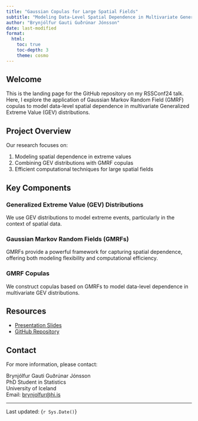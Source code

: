```yaml
---
title: "Gaussian Copulas for Large Spatial Fields"
subtitle: "Modeling Data-Level Spatial Dependence in Multivariate Generalized Extreme Value Distributions"
author: "Brynjólfur Gauti Guðrúnar Jónsson"
date: last-modified
format:
  html:
    toc: true
    toc-depth: 3
    theme: cosmo
---
```


## Welcome

This is the landing page for the GitHub repository on my RSSConf24 talk. Here, I explore the application of Gaussian Markov Random Field (GMRF) copulas to model data-level spatial dependence in multivariate Generalized Extreme Value (GEV) distributions.

## Project Overview

Our research focuses on:

1. Modeling spatial dependence in extreme values
2. Combining GEV distributions with GMRF copulas
3. Efficient computational techniques for large spatial fields

## Key Components

### Generalized Extreme Value (GEV) Distributions

We use GEV distributions to model extreme events, particularly in the context of spatial data.

### Gaussian Markov Random Fields (GMRFs)

GMRFs provide a powerful framework for capturing spatial dependence, offering both modeling flexibility and computational efficiency.

### GMRF Copulas

We construct copulas based on GMRFs to model data-level dependence in multivariate GEV distributions.

## Resources

- [Presentation Slides](/presentation/)
- [GitHub Repository](https://github.com/yourusername/your-repo-name)

## Contact

For more information, please contact:

Brynjólfur Gauti Guðrúnar Jónsson  
PhD Student in Statistics  
University of Iceland  
Email: [brynjolfur@hi.is](mailto:brynjolfur@hi.is)

---

Last updated: {`r Sys.Date()`}
